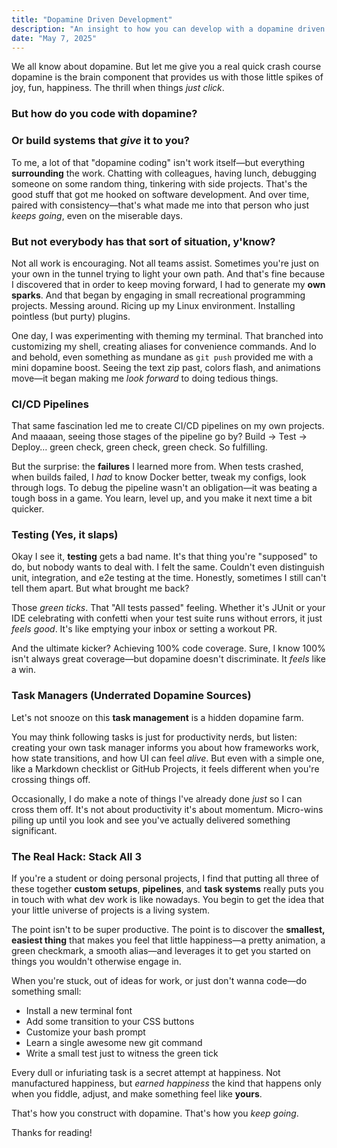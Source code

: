 ```yaml
---
title: "Dopamine Driven Development"
description: "An insight to how you can develop with a dopamine driven mindset"
date: "May 7, 2025"
---
```


We all know about dopamine. But let me give you a real quick crash course dopamine is the brain component that provides us with those little spikes of joy, fun, happiness. The thrill when things *just click*.

### But how do you code with dopamine?
### Or build systems that *give* it to you?

To me, a lot of that "dopamine coding" isn't work itself—but everything **surrounding** the work. Chatting with colleagues, having lunch, debugging someone on some random thing, tinkering with side projects. That's the good stuff that got me hooked on software development. And over time, paired with consistency—that's what made me into that person who just *keeps going*, even on the miserable days.


### But not everybody has that sort of situation, y'know?

Not all work is encouraging. Not all teams assist. Sometimes you're just on your own in the tunnel trying to light your own path. And that's fine because I discovered that in order to keep moving forward, I had to generate my **own sparks**. And that began by engaging in small recreational programming projects. Messing around. Ricing up my Linux environment. Installing pointless (but purty) plugins.

One day, I was experimenting with theming my terminal. That branched into customizing my shell, creating aliases for convenience commands. And lo and behold, even something as mundane as `git push` provided me with a mini dopamine boost. Seeing the text zip past, colors flash, and animations move—it began making me *look forward* to doing tedious things.

### CI/CD Pipelines

That same fascination led me to create CI/CD pipelines on my own projects. And maaaan, seeing those stages of the pipeline go by? Build → Test → Deploy… green check, green check, green check. So fulfilling.

But the surprise: the **failures** I learned more from. When tests crashed, when builds failed, I *had* to know Docker better, tweak my configs, look through logs. To debug the pipeline wasn't an obligation—it was beating a tough boss in a game. You learn, level up, and you make it next time a bit quicker.

### Testing (Yes, it slaps)

Okay I see it, **testing** gets a bad name. It's that thing you're "supposed" to do, but nobody wants to deal with. I felt the same. Couldn't even distinguish unit, integration, and e2e testing at the time. Honestly, sometimes I still can't tell them apart. But what brought me back?

Those *green ticks*. That "All tests passed" feeling. Whether it's JUnit or your IDE celebrating with confetti when your test suite runs without errors, it just *feels good*. It's like emptying your inbox or setting a workout PR.

And the ultimate kicker? Achieving 100% code coverage. Sure, I know 100% isn't always great coverage—but dopamine doesn't discriminate. It *feels* like a win.

### Task Managers (Underrated Dopamine Sources)

Let's not snooze on this **task management** is a hidden dopamine farm.

You may think following tasks is just for productivity nerds, but listen: creating your own task manager informs you about how frameworks work, how state transitions, and how UI can feel *alive*. But even with a simple one, like a Markdown checklist or GitHub Projects, it feels different when you're crossing things off.

Occasionally, I do make a note of things I've already done *just* so I can cross them off. It's not about productivity it's about momentum. Micro-wins piling up until you look and see you've actually delivered something significant.

### The Real Hack: Stack All 3

If you're a student or doing personal projects, I find that putting all three of these together **custom setups**, **pipelines**, and **task systems** really puts you in touch with what dev work is like nowadays. You begin to get the idea that your little universe of projects is a living system.

The point isn't to be super productive. The point is to discover the **smallest, easiest thing** that makes you feel that little happiness—a pretty animation, a green checkmark, a smooth alias—and leverages it to get you started on things you wouldn't otherwise engage in.

When you're stuck, out of ideas for work, or just don't wanna code—do something small:

- Install a new terminal font
- Add some transition to your CSS buttons
- Customize your bash prompt
- Learn a single awesome new git command
- Write a small test just to witness the green tick

Every dull or infuriating task is a secret attempt at happiness.
Not manufactured happiness, but *earned happiness* the kind that happens only when you fiddle, adjust, and make something feel like **yours**.

That's how you construct with dopamine.
That's how you *keep going*.

Thanks for reading!

